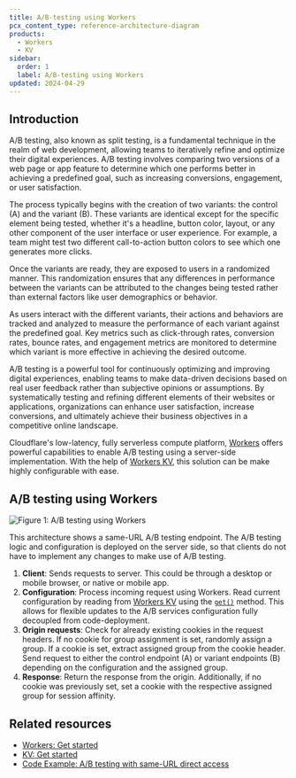 ```yaml
---
title: A/B-testing using Workers
pcx_content_type: reference-architecture-diagram
products:
  - Workers
  - KV
sidebar:
  order: 1
  label: A/B-testing using Workers
updated: 2024-04-29
---
```


## Introduction

A/B testing, also known as split testing, is a fundamental technique in the realm of web development, allowing teams to iteratively refine and optimize their digital experiences. A/B testing involves comparing two versions of a web page or app feature to determine which one performs better in achieving a predefined goal, such as increasing conversions, engagement, or user satisfaction.

The process typically begins with the creation of two variants: the control (A) and the variant (B). These variants are identical except for the specific element being tested, whether it's a headline, button color, layout, or any other component of the user interface or user experience. For example, a team might test two different call-to-action button colors to see which one generates more clicks.

Once the variants are ready, they are exposed to users in a randomized manner. This randomization ensures that any differences in performance between the variants can be attributed to the changes being tested rather than external factors like user demographics or behavior.

As users interact with the different variants, their actions and behaviors are tracked and analyzed to measure the performance of each variant against the predefined goal. Key metrics such as click-through rates, conversion rates, bounce rates, and engagement metrics are monitored to determine which variant is more effective in achieving the desired outcome.

A/B testing is a powerful tool for continuously optimizing and improving digital experiences, enabling teams to make data-driven decisions based on real user feedback rather than subjective opinions or assumptions. By systematically testing and refining different elements of their websites or applications, organizations can enhance user satisfaction, increase conversions, and ultimately achieve their business objectives in a competitive online landscape.

Cloudflare's low-latency, fully serverless compute platform, [Workers](/workers/) offers powerful capabilities to enable A/B testing using a server-side implementation. With the help of [Workers KV](/kv/), this solution can be make highly configurable with ease.

## A/B testing using Workers

![Figure 1: A/B testing using Workers](~/assets/images/reference-architecture/a-b-testing-workers/a-b-testing-workers.svg "Figure 1: A/B testing using Workers")

This architecture shows a same-URL A/B testing endpoint. The A/B testing logic and configuration is deployed on the server side, so that clients do not have to implement any changes to make use of A/B testing.

1. **Client**: Sends requests to server. This could be through a desktop or mobile browser, or native or mobile app.
2. **Configuration**: Process incoming request using Workers. Read current configuration by reading from [Workers KV](/kv/) using the [`get()`](/kv/api/read-key-value-pairs/) method. This allows for flexible updates to the A/B services configuration fully decoupled from code-deployment.
3. **Origin requests**: Check for already existing cookies in the request headers. If no cookie for group assignment is set, randomly assign a group. If a cookie is set, extract assigned group from the cookie header. Send request to either the control endpoint (A) or variant endpoints (B) depending on the configuration and the assigned group.
4. **Response**: Return the response from the origin. Additionally, if no cookie was previously set, set a cookie with the respective assigned group for session affinity.

## Related resources

- [Workers: Get started](/workers/get-started/guide/)
- [KV: Get started](/kv/get-started/)
- [Code Example: A/B testing with same-URL direct access](/workers/examples/ab-testing/)
